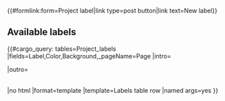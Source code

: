 {{#formlink:form=Project label|link type=post button|link text=New label}}

== Available labels ==
{{#cargo_query: tables=Project_labels
|fields=Label,Color,Background,_pageName=Page
|intro=<table class="kanban" style="text-align: center;width: 100%" cellspacing="6">
|outro=</table>
|no html
|format=template
|template=Labels table row
|named args=yes
}}
